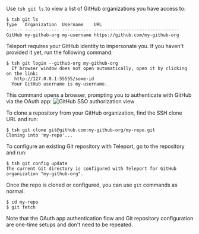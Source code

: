 Use `tsh git ls` to view a list of GitHub organizations you have access to:
```code
$ tsh git ls
Type   Organization  Username    URL
------ ------------- ----------- --------------------------------
GitHub my-github-org my-username https://github.com/my-github-org
```

Teleport requires your GitHub identity to impersonate you. If you haven't
provided it yet, run the following command:
```code
$ tsh git login --github-org my-github-org
  If browser window does not open automatically, open it by clicking on the link:
   http://127.0.0.1:55555/some-id
  Your GitHub username is my-username.
```

This command opens a browser, prompting you to authenticate with GitHub via the
OAuth app:
![GitHub SSO authorization view](../../../img/github-sso-auth-screen.jpg)

To clone a repository from your GitHub organization, find the SSH clone URL and
run:
```code
$ tsh git clone git@github.com:my-github-org/my-repo.git
Cloning into 'my-repo'...
```

To configure an existing Git repository with Teleport, go to the repository and
run:
```code
$ tsh git config update
The current Git directory is configured with Teleport for GitHub organization "my-github-org".
```

Once the repo is cloned or configured, you can use `git` commands as normal:
```
$ cd my-repo
$ git fetch
```

Note that the OAuth app authentication flow and Git repository configuration are
one-time setups and don't need to be repeated.